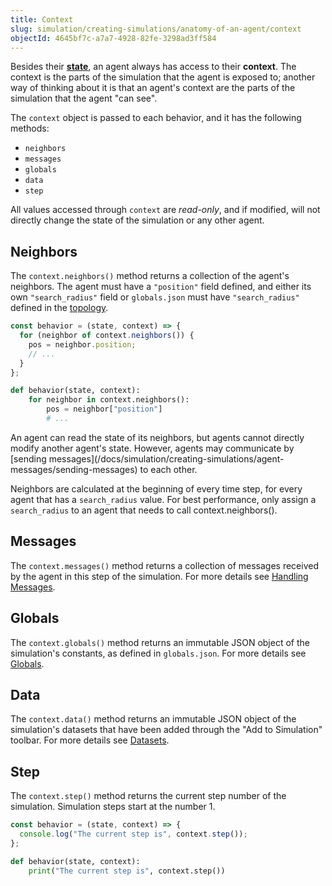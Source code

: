 ```yaml
---
title: Context
slug: simulation/creating-simulations/anatomy-of-an-agent/context
objectId: 4645bf7c-a7a7-4928-82fe-3298ad3ff584
---
```


Besides their [**state**](/docs/simulation/creating-simulations/anatomy-of-an-agent/state), an agent always has access to their **context**. The context is the parts of the simulation that the agent is exposed to; another way of thinking about it is that an agent's context are the parts of the simulation that the agent "can see".

The `context` object is passed to each behavior, and it has the following methods:

- `neighbors`
- `messages`
- `globals`
- `data`
- `step`

All values accessed through `context` are _read-only_, and if modified, will not directly change the state of the simulation or any other agent.

## Neighbors

The `context.neighbors()` method returns a collection of the agent's neighbors. The agent must have a `"position"` field defined, and either its own `"search_radius"` field or `globals.json` must have `"search_radius"` defined in the [topology](/docs/simulation/creating-simulations/configuration/topology/).

<Tabs>
<Tab title="JavaScript" >

```javascript
const behavior = (state, context) => {
  for (neighbor of context.neighbors()) {
    pos = neighbor.position;
    // ...
  }
};
```

</Tab>

<Tab title="Python" >

```python
def behavior(state, context):
    for neighbor in context.neighbors():
        pos = neighbor["position"]
        # ...
```

</Tab>
</Tabs>

<Hint style="info">
  An agent can read the state of its neighbors, but agents cannot directly
  modify another agent's state. However, agents may communicate by [sending
  messages](/docs/simulation/creating-simulations/agent-messages/sending-messages)
  to each other.
</Hint>

Neighbors are calculated at the beginning of every time step, for every agent that has a `search_radius` value. For best performance, only assign a `search_radius` to an agent that needs to call context.neighbors\(\).

## Messages

The `context.messages()` method returns a collection of messages received by the agent in this step of the simulation. For more details see [Handling Messages](/docs/simulation/creating-simulations/agent-messages/handling-messages).

## Globals

The `context.globals()` method returns an immutable JSON object of the simulation's constants, as defined in `globals.json`. For more details see [Globals](/docs/simulation/creating-simulations/configuration/).

## Data

The `context.data()` method returns an immutable JSON object of the simulation's datasets that have been added through the "Add to Simulation" toolbar. For more details see [Datasets](/docs/simulation/creating-simulations/datasets/).

## Step

The `context.step()` method returns the current step number of the simulation. Simulation steps start at the number 1.

<Tabs>
<Tab title="JavaScript" >

```javascript
const behavior = (state, context) => {
  console.log("The current step is", context.step());
};
```

</Tab>

<Tab title="Python" >

```python
def behavior(state, context):
    print("The current step is", context.step())
```

</Tab>
</Tabs>
